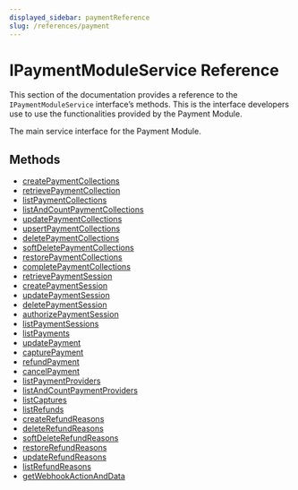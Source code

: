 ```yaml
---
displayed_sidebar: paymentReference
slug: /references/payment
---
```



# IPaymentModuleService Reference

This section of the documentation provides a reference to the `IPaymentModuleService` interface’s methods. This is the interface developers use to use the functionalities provided by the Payment Module.

The main service interface for the Payment Module.

## Methods

- [createPaymentCollections](../../IPaymentModuleService/methods/payment.IPaymentModuleService.createPaymentCollections/page.mdx)
- [retrievePaymentCollection](../../IPaymentModuleService/methods/payment.IPaymentModuleService.retrievePaymentCollection/page.mdx)
- [listPaymentCollections](../../IPaymentModuleService/methods/payment.IPaymentModuleService.listPaymentCollections/page.mdx)
- [listAndCountPaymentCollections](../../IPaymentModuleService/methods/payment.IPaymentModuleService.listAndCountPaymentCollections/page.mdx)
- [updatePaymentCollections](../../IPaymentModuleService/methods/payment.IPaymentModuleService.updatePaymentCollections/page.mdx)
- [upsertPaymentCollections](../../IPaymentModuleService/methods/payment.IPaymentModuleService.upsertPaymentCollections/page.mdx)
- [deletePaymentCollections](../../IPaymentModuleService/methods/payment.IPaymentModuleService.deletePaymentCollections/page.mdx)
- [softDeletePaymentCollections](../../IPaymentModuleService/methods/payment.IPaymentModuleService.softDeletePaymentCollections/page.mdx)
- [restorePaymentCollections](../../IPaymentModuleService/methods/payment.IPaymentModuleService.restorePaymentCollections/page.mdx)
- [completePaymentCollections](../../IPaymentModuleService/methods/payment.IPaymentModuleService.completePaymentCollections/page.mdx)
- [retrievePaymentSession](../../IPaymentModuleService/methods/payment.IPaymentModuleService.retrievePaymentSession/page.mdx)
- [createPaymentSession](../../IPaymentModuleService/methods/payment.IPaymentModuleService.createPaymentSession/page.mdx)
- [updatePaymentSession](../../IPaymentModuleService/methods/payment.IPaymentModuleService.updatePaymentSession/page.mdx)
- [deletePaymentSession](../../IPaymentModuleService/methods/payment.IPaymentModuleService.deletePaymentSession/page.mdx)
- [authorizePaymentSession](../../IPaymentModuleService/methods/payment.IPaymentModuleService.authorizePaymentSession/page.mdx)
- [listPaymentSessions](../../IPaymentModuleService/methods/payment.IPaymentModuleService.listPaymentSessions/page.mdx)
- [listPayments](../../IPaymentModuleService/methods/payment.IPaymentModuleService.listPayments/page.mdx)
- [updatePayment](../../IPaymentModuleService/methods/payment.IPaymentModuleService.updatePayment/page.mdx)
- [capturePayment](../../IPaymentModuleService/methods/payment.IPaymentModuleService.capturePayment/page.mdx)
- [refundPayment](../../IPaymentModuleService/methods/payment.IPaymentModuleService.refundPayment/page.mdx)
- [cancelPayment](../../IPaymentModuleService/methods/payment.IPaymentModuleService.cancelPayment/page.mdx)
- [listPaymentProviders](../../IPaymentModuleService/methods/payment.IPaymentModuleService.listPaymentProviders/page.mdx)
- [listAndCountPaymentProviders](../../IPaymentModuleService/methods/payment.IPaymentModuleService.listAndCountPaymentProviders/page.mdx)
- [listCaptures](../../IPaymentModuleService/methods/payment.IPaymentModuleService.listCaptures/page.mdx)
- [listRefunds](../../IPaymentModuleService/methods/payment.IPaymentModuleService.listRefunds/page.mdx)
- [createRefundReasons](../../IPaymentModuleService/methods/payment.IPaymentModuleService.createRefundReasons/page.mdx)
- [deleteRefundReasons](../../IPaymentModuleService/methods/payment.IPaymentModuleService.deleteRefundReasons/page.mdx)
- [softDeleteRefundReasons](../../IPaymentModuleService/methods/payment.IPaymentModuleService.softDeleteRefundReasons/page.mdx)
- [restoreRefundReasons](../../IPaymentModuleService/methods/payment.IPaymentModuleService.restoreRefundReasons/page.mdx)
- [updateRefundReasons](../../IPaymentModuleService/methods/payment.IPaymentModuleService.updateRefundReasons/page.mdx)
- [listRefundReasons](../../IPaymentModuleService/methods/payment.IPaymentModuleService.listRefundReasons/page.mdx)
- [getWebhookActionAndData](../../IPaymentModuleService/methods/payment.IPaymentModuleService.getWebhookActionAndData/page.mdx)
